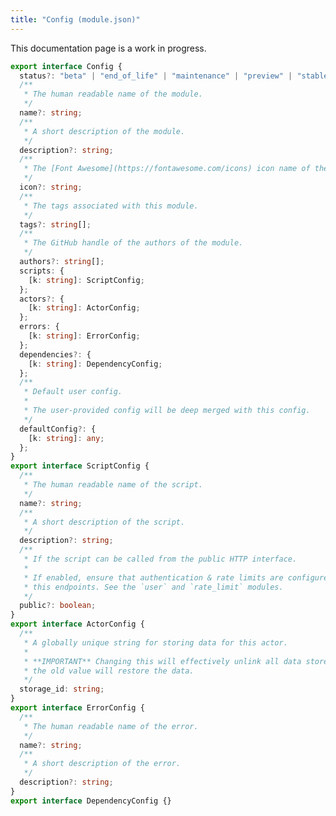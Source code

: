 ```yaml
---
title: "Config (module.json)"
---
```


<Note>This documentation page is a work in progress.</Note>

```typescript
export interface Config {
  status?: "beta" | "end_of_life" | "maintenance" | "preview" | "stable";
  /**
   * The human readable name of the module.
   */
  name?: string;
  /**
   * A short description of the module.
   */
  description?: string;
  /**
   * The [Font Awesome](https://fontawesome.com/icons) icon name of the module.
   */
  icon?: string;
  /**
   * The tags associated with this module.
   */
  tags?: string[];
  /**
   * The GitHub handle of the authors of the module.
   */
  authors?: string[];
  scripts: {
    [k: string]: ScriptConfig;
  };
  actors?: {
    [k: string]: ActorConfig;
  };
  errors: {
    [k: string]: ErrorConfig;
  };
  dependencies?: {
    [k: string]: DependencyConfig;
  };
  /**
   * Default user config.
   *
   * The user-provided config will be deep merged with this config.
   */
  defaultConfig?: {
    [k: string]: any;
  };
}
export interface ScriptConfig {
  /**
   * The human readable name of the script.
   */
  name?: string;
  /**
   * A short description of the script.
   */
  description?: string;
  /**
   * If the script can be called from the public HTTP interface.
   *
   * If enabled, ensure that authentication & rate limits are configured for
   * this endpoints. See the `user` and `rate_limit` modules.
   */
  public?: boolean;
}
export interface ActorConfig {
  /**
   * A globally unique string for storing data for this actor.
   *
   * **IMPORTANT** Changing this will effectively unlink all data stored in this actor. Changing it back to
   * the old value will restore the data.
   */
  storage_id: string;
}
export interface ErrorConfig {
  /**
   * The human readable name of the error.
   */
  name?: string;
  /**
   * A short description of the error.
   */
  description?: string;
}
export interface DependencyConfig {}
```

